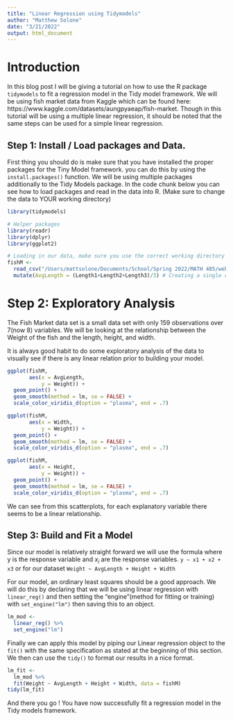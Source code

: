 ```yaml
---
title: "Linear Regression using Tidymodels"
author: "Matthew Solone"
date: "3/21/2022"
output: html_document
---
```


# Introduction

In this blog post I will be giving a tutorial on how to use the R package `tidymodels` to fit a regression model in the Tidy model framework. We will be using fish market data from Kaggle which can be found here: https://www.kaggle.com/datasets/aungpyaeap/fish-market. Though in this tutorial will be using a multiple linear regression, it should be noted that the same steps can be used for a simple linear regression. 

## Step 1: Install / Load packages and Data.

First thing you should do is make sure that you have installed the proper packages for the Tiny Model framework. you can do this by using the `install.packages()` function. We will be using multiple packages additionally to the Tidy Models package. In the code chunk below you can see how to load packages and read in the data into R. (Make sure to change the data to YOUR working directory)

```r
library(tidymodels) 

# Helper packages
library(readr)  
library(dplyr)
library(ggplot2)

# Loading in our data, make sure you use the correct working directory
fishM <- 
  read_csv("/Users/mattsolone/Documents/School/Spring 2022/MATH 485/website-basic-mjsolone/Fish2.csv") %>% 
  mutate(AvgLength = (Length1+Length2+Length3)/3) # Creating a single column for the average length of the fish
```

# Step 2: Exploratory Analysis

The Fish Market data set is a small data set with only 159 observations over 7(now 8) variables. We will be looking at the relationship between the Weight of the fish and the length, height, and width.

It is always good habit to do some exploratory analysis of the data to visually see if there is any linear relation prior to building your model.

```r
ggplot(fishM,
       aes(x = AvgLength, 
           y = Weight)) + 
  geom_point() + 
  geom_smooth(method = lm, se = FALSE) +
  scale_color_viridis_d(option = "plasma", end = .7)

ggplot(fishM,
       aes(x = Width, 
           y = Weight)) + 
  geom_point() + 
  geom_smooth(method = lm, se = FALSE) +
  scale_color_viridis_d(option = "plasma", end = .7)

ggplot(fishM,
       aes(x = Height, 
           y = Weight)) + 
  geom_point() + 
  geom_smooth(method = lm, se = FALSE) +
  scale_color_viridis_d(option = "plasma", end = .7)
```

We can see from this scatterplots, for each explanatory variable there seems to be a linear relationship.

## Step 3: Build and Fit a Model

Since our model is relatively straight forward we will use the formula where y is the response variable and $x_i$ are the response variables.
` y ~ x1 + x2 + x3 ` or for our dataset `Weight ~ AvgLength + Height + Width`

For our model, an ordinary least squares should be a good approach. We will do this by declaring that we will be using linear regression with `linear_reg()` and then setting the "engine"(method for fitting or training) with `set_engine("lm")` then saving this to an object.

```r
lm_mod <- 
  linear_reg() %>% 
  set_engine("lm")
```

Finally we can apply this model by piping our Linear regression object to the `fit()` with the same specification as stated at the beginning of this section. We then can use the `tidy()` to format our results in a nice format.

```r
lm_fit <- 
  lm_mod %>% 
  fit(Weight ~ AvgLength + Height + Width, data = fishM)
tidy(lm_fit)
```

And there you go ! You have now successfully fit a regression model in the Tidy models framework.
